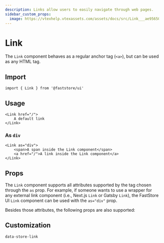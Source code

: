 ```yaml
---
description: Links allow users to easily navigate through web pages.
sidebar_custom_props: 
  image: https://vtexhelp.vtexassets.com/assets/docs/src/Link___ae95650d3842207e2d790446c3418086.png
---
```



# Link

The `Link` component behaves as a regular anchor tag (`<a>`), but can be used as any HTML tag.

## Import

```tsx
import { Link } from '@faststore/ui'
```

## Usage

```tsx live
<Link href="/">
    A default link
</Link>
```

### As `div`

```tsx live
<Link as="div">
    <span>A span inside the Link component</span>
    <a href="/">A link inside the Link component</a>
</Link>
```

## Props

The `Link` component supports all attributes supported by the tag chosen through the `as` prop. 
For example, if someone wants to use a wrapper for any external link component (i.e., Next.js `Link` or Gatsby `Link`), the FastStore UI `Link` component can be used with the `as="div"` prop.

Besides those attributes, the following props are also supported:

<PropsSection name="StorybookLink" />

## Customization

`data-store-link`

